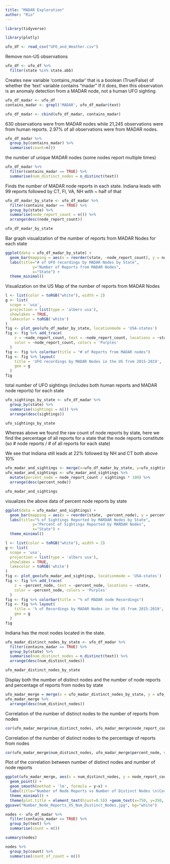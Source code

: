 ---
title: "MADAR Exploration"
author: "Rio"
---
```{r}
library(tidyverse)

library(plotly)
```

```{r}
ufo_df <- read_csv("UFO_and_Weather.csv")
```
Remove non-US observations

```{r}
ufo_df <- ufo_df %>% 
  filter(state %in% state.abb)
```

Creates new variable 'contains_madar' that is a boolean (True/False) of whether the 'text' variable contains "madar" 
If it does, then this observation is an anomaly detection from a MADAR node, not a human UFO sighting 

```{r}
ufo_df_madar <- ufo_df
contains_madar <- grepl('MADAR', ufo_df_madar$text)

ufo_df_madar <- cbind(ufo_df_madar, contains_madar)
```

630 observations were from MADAR nodes while 21,245 observations were from human reports.
2.97% of all observations were from MADAR nodes.

```{r}
ufo_df_madar %>% 
  group_by(contains_madar) %>% 
  summarise(count=n())
```

the number of unique MADAR nodes (some nodes report multiple times)

```{r}
ufo_df_madar %>% 
  filter(contains_madar == TRUE) %>% 
  summarise(num_distinct_nodes = n_distinct(text))
```


Finds the number of MADAR node reports in each state.
Indiana leads with 99 reports followed by CT, Fl, VA, NH with ~ half of that 

```{r}
ufo_df_madar_by_state <- ufo_df_madar %>% 
  filter(contains_madar == TRUE) %>% 
  group_by(state) %>%
  summarise(node_report_count = n()) %>% 
  arrange(desc(node_report_count))

ufo_df_madar_by_state
```
Bar graph visualization of the number of reports from MADAR Nodes for each state

```{r}
ggplot(data = ufo_df_madar_by_state) +
  geom_bar(mapping = aes(x = reorder(state, -node_report_count), y = node_report_count), stat = "identity", fill = "#76A422") +
  labs(title="# of UFO recordings by MADAR Nodes by State", 
            y="Number of Reports from MADAR Nodes", 
            x="State") +
  theme_minimal()
```

Visualization on the US Map of the number of reports from MADAR Nodes 

```{r}
l <- list(color = toRGB("white"), width = 2)
g <- list(
  scope = 'usa',
  projection = list(type = 'albers usa'),
  showlakes = TRUE,
  lakecolor = toRGB('white')
)
fig <- plot_geo(ufo_df_madar_by_state, locationmode = 'USA-states')
fig <- fig %>% add_trace(
    z = ~node_report_count, text = ~node_report_count, locations = ~state,
    color = ~node_report_count, colors = 'Purples'
  )
fig <- fig %>% colorbar(title = "# of Reports from MADAR nodes")
fig <- fig %>% layout(
    title = 'UFO recordings by MADAR Nodes in the US from 2015-2019',
    geo = g
  )
fig
```
total number of UFO sightings (includes both human reports and MADAR node reports) for each state 

```{r}
ufo_sightings_by_state <- ufo_df_madar %>% 
  group_by(state) %>% 
  summarise(sightings = n()) %>% 
  arrange(desc(sightings))

ufo_sightings_by_state 
```
Whereas above we found the raw count of node reports by state, here we find the percentage of all reports for a state that the node reports constitute (so # node reports / # of all reports for each state)

We see that Indiana still leads at 22% followed by NH and CT both above 10% 

```{r}
ufo_madar_and_sightings <- merge(x=ufo_df_madar_by_state, y=ufo_sightings_by_state , by="state")
ufo_madar_and_sightings <- ufo_madar_and_sightings %>% 
  mutate(percent_node = node_report_count / sightings * 100) %>% 
  arrange(desc(percent_node))

ufo_madar_and_sightings
```
visualizes the above data of percent node reports by state 

```{r}
ggplot(data = ufo_madar_and_sightings) +
  geom_bar(mapping = aes(x = reorder(state, -percent_node), y = percent_node), stat = "identity", fill = "#76A422") +
  labs(title="% of Sightings Reported by MARDAR Nodes by State", 
            y="Percent of Sightings Reported by MARDAR Nodes", 
            x="State") +
  theme_minimal()
```

```{r}
l <- list(color = toRGB("white"), width = 2)
g <- list(
  scope = 'usa',
  projection = list(type = 'albers usa'),
  showlakes = TRUE,
  lakecolor = toRGB('white')
)
fig <- plot_geo(ufo_madar_and_sightings, locationmode = 'USA-states')
fig <- fig %>% add_trace(
    z = ~percent_node, text = ~percent_node, locations = ~state,
    color = ~percent_node, colors = 'Purples'
  )
fig <- fig %>% colorbar(title = "% of MADAR node Recordings")
fig <- fig %>% layout(
    title = '% of Recordings by MADAR Nodes in the US from 2015-2019',
    geo = g
  )
fig
```
Indiana has the most nodes located in the state. 

```{r}
ufo_madar_distinct_nodes_by_state <- ufo_df_madar %>% 
  filter(contains_madar == TRUE) %>% 
  group_by(state) %>% 
  summarise(num_distinct_nodes = n_distinct(text)) %>% 
  arrange(desc(num_distinct_nodes))

ufo_madar_distinct_nodes_by_state
```

Display both the number of distinct nodes and the number of node reports and percentage of reports from nodes by state

```{r}
ufo_madar_merge = merge(x = ufo_madar_distinct_nodes_by_state, y = ufo_madar_and_sightings, by = "state")
ufo_madar_merge %>% 
  arrange(desc(num_distinct_nodes))
```
Correlation of the number of distinct nodes to the number of reports from nodes 

```{r}
cor(ufo_madar_merge$num_distinct_nodes, ufo_madar_merge$node_report_count, use="complete.obs")
```

Correlation of the number of distinct nodes to the percentage of reports from nodes 

```{r}
cor(ufo_madar_merge$num_distinct_nodes, ufo_madar_merge$percent_node, use="complete.obs")
```
Plot of the correlation between number of distinct nodes and number of node reports

```{r}
ggplot(ufo_madar_merge, aes(x = num_distinct_nodes, y = node_report_count)) +
  geom_point() +
  geom_smooth(method = 'lm', formula = y~x) + 
  labs(title="Number of Node Reports vs Number of Distinct Nodes \n(Correlation = .86)", y="# Node Reports", x="# Distinct Nodes") +
  theme_minimal() + 
  theme(plot.title = element_text(hjust=0.5)) +geom_text(x=750, y=350, label="Correlation=.68", size = 4)
ggsave("Number_Node_Reports_VS_Num_Distinct_Nodes.jpg", bg="white")
```

```{r}
nodes <- ufo_df_madar %>% 
  filter(contains_madar == TRUE) %>% 
  group_by(text) %>% 
  summarise(count = n())

summary(nodes)
```

```{r}
nodes %>% 
  group_by(count) %>% 
  summarise(count_of_count = n())
```
